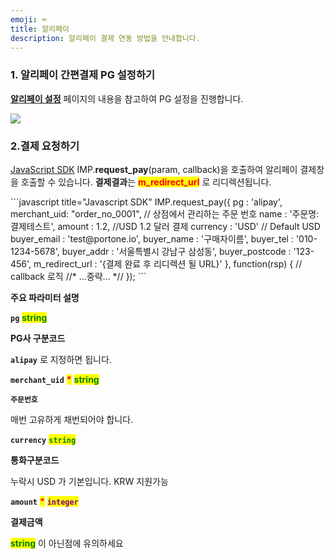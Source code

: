 ```yaml
---
emoji: ⌨
title: 알리페이
description: 알리페이 결제 연동 방법을 안내합니다.
---
```





### 1. 알리페이 간편결제 PG 설정하기

[**알리페이 설정**](../../ready/2.-pg/pg/alipay.md) 페이지의 내용을 참고하여 PG 설정을 진행합니다.

![](</gitbook-assets/ko/screenshot 2022-06-03 6.30.01.png>)

### 2.결제 요청하기

[JavaScript SDK](../../sdk/javascript-sdk-old/) IMP.**request\_pay**(param, callback)을 호출하여 알리페이 결제창을 호출할 수 있습니다. **결제결과**는 <mark style="color:red;">**m\_redirect\_url**</mark> 로 리디렉션됩니다.

<Tabs>
<Tab title="인증결제창 요청">
```javascript title="Javascript SDK"
IMP.request_pay({
    pg : 'alipay',
    merchant_uid: "order_no_0001", // 상점에서 관리하는 주문 번호
    name : '주문명:결제테스트',
    amount : 1.2, //USD 1.2 달러 결제
    currency : 'USD' // Default USD
    buyer_email : 'test@portone.io',
    buyer_name : '구매자이름',
    buyer_tel : '010-1234-5678',
    buyer_addr : '서울특별시 강남구 삼성동',
    buyer_postcode : '123-456',
    m_redirect_url : '{결제 완료 후 리디렉션 될 URL}' 
}, function(rsp) { // callback 로직
	//* ...중략... *//
});
```


**주요 파라미터 설명**

**`pg`** <mark style="color:green;">**string**</mark>

**PG사 구분코드**

**`alipay`** 로 지정하면 됩니다.



**`merchant_uid`** <mark style="color:red;">**\***</mark> <mark style="color:green;">**string**</mark>

**`주문번호`**

매번 고유하게 채번되어야 합니다.



**`currency`** <mark style="color:green;">**`string`**</mark>

**통화구분코드**

누락시 USD 가 기본입니다. KRW 지원가능



**`amount`** <mark style="color:red;">**\***</mark> <mark style="color:purple;">**`integer`**</mark>

**결제금액**

<mark style="color:green;">**string**</mark> 이 아닌점에 유의하세요

</Tab>
</Tabs>

